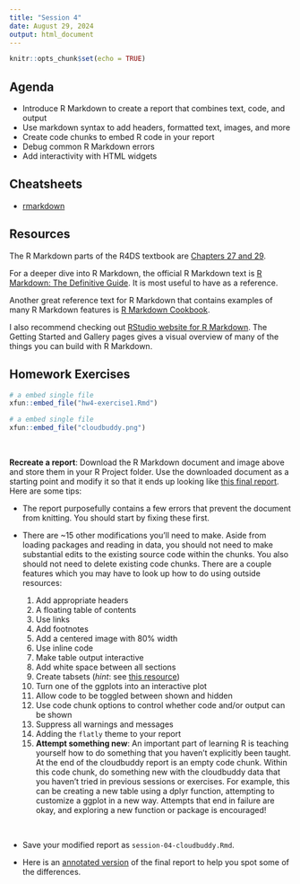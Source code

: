 ```yaml
---
title: "Session 4"
date: August 29, 2024
output: html_document
---
```


```r
knitr::opts_chunk$set(echo = TRUE)
```

## Agenda

* Introduce R Markdown to create a report that combines text, code, and output
* Use markdown syntax to add headers, formatted text, images, and more
* Create code chunks to embed R code in your report
* Debug common R Markdown errors
* Add interactivity with HTML widgets



<!-- to add scripts -->

<!-- ```{r script-setup, include = FALSE, eval = FALSE} -->
<!-- # install and load these packages -->
<!-- devtools::install_github('yihui/xfun') -->

<!-- # embed_file() requires a few more packages -->
<!-- xfun::pkg_load2(c('base64enc', 'htmltools', 'mime')) -->
<!-- ``` -->

<!-- ```{r file-embeds, echo=FALSE} -->
<!-- # a embed single file -->
<!-- xfun::embed_file("Desirée/exercise_1.Rmd") -->
<!-- xfun::embed_file("Desirée/exercise_2.Rmd") -->
<!-- xfun::embed_file("Desirée/exercise_3.Rmd") -->
<!-- xfun::embed_file("Desirée/penguins.csv") -->
<!-- ``` -->

## Cheatsheets

* [rmarkdown](https://rstudio.github.io/cheatsheets/rmarkdown.pdf){target="_blank"} 


## Resources

<!-- For this session, you’ll need to install the following packages: -->

<!-- * `rmarkdown` (already comes built-in with RStudio, but it’s good to re-install every once in a while to update it) -->
<!-- * `tufte` -->
<!-- * `distill` -->
<!-- * `plotly` -->
<!-- * `leaflet` -->
<!-- * `DT` -->
<!-- * `reactable` -->

The R Markdown parts of the R4DS textbook are [Chapters 27 and 29](https://r4ds.had.co.nz/r-markdown.html){target="_blank"}. 

For a deeper dive into R Markdown, the official R Markdown text is [R Markdown: The Definitive Guide](https://bookdown.org/yihui/rmarkdown/){target="_blank"}. It is most useful to have as a reference. 

Another great reference text for R Markdown that contains examples of many R Markdown features is [R Markdown Cookbook](https://bookdown.org/yihui/rmarkdown-cookbook/){target="_blank"}.  

I also recommend checking out [RStudio website for R Markdown](https://rmarkdown.rstudio.com/index.html){target="_blank"}. The Getting Started and Gallery pages gives a visual overview of many of the things you can build with R Markdown. 


## Homework Exercises


<div>
```r
# a embed single file
xfun::embed_file("hw4-exercise1.Rmd")
```
</div>

<div>
```r
# a embed single file
xfun::embed_file("cloudbuddy.png")
```
</div> 
 
 
<br>

**Recreate a report**: Download the R Markdown document and image above and store them in your R Project folder. Use the downloaded document as a starting point and modify it so that it ends up looking like [this final report](https://melodic-kashata-42b883.netlify.app/){target="_blank"}. Here are some tips:

  * The report purposefully contains a few errors that prevent the document from knitting. You should start by fixing these first. 

  * There are ~15 other modifications you'll need to make. Aside from loading packages and reading in data, you should not need to make substantial edits to the existing source code within the chunks. You also should not need to delete existing code chunks. There are a couple features which you may have to look up how to do using outside resources:

      1. Add appropriate headers  
      2. A floating table of contents  
      3. Use links  
      4. Add footnotes 
      5. Add a centered image with 80% width   
      6. Use inline code  
      7. Make table output interactive 
      8. Add white space between all sections  
      9. Create tabsets (*hint*: see [this resource](https://bookdown.org/yihui/rmarkdown-cookbook/){target="_blank"})
      10. Turn one of the ggplots into an interactive plot  
      11. Allow code to be toggled between shown and hidden 
      12. Use code chunk options to control whether code and/or output can be shown
      13. Suppress all warnings and messages
      14. Adding the `flatly` theme to your report
      15. **Attempt something new**: An important part of learning R is teaching yourself how to do something that you haven't explicitly been taught. At the end of the cloudbuddy report is an empty code chunk. Within this code chunk, do something new with the cloudbuddy data that you haven't tried in previous sessions or exercises. For example, this can be creating a new table using a dplyr function, attempting to customize a ggplot in a new way. Attempts that end in failure are okay, and exploring a new function or package is encouraged!  
      
<br>

* Save your modified report as `session-04-cloudbuddy.Rmd`.

* Here is an [annotated version](https://melodic-kashata-42b883.netlify.app/annotated.jpg){target="_blank"} of the final report to help you spot some of the differences. 
    
 
   
